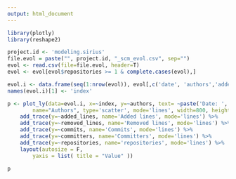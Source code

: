 ```yaml
---
output: html_document
---
```

<div class="row"><div class="col-md-12">
```r
library(plotly)
library(reshape2)

project.id <- 'modeling.sirius'
file.evol = paste("", project.id, "_scm_evol.csv", sep="")
evol <- read.csv(file=file.evol, header=T)
evol <- evol[evol$repositories >= 1 & complete.cases(evol),]

evol.i <- data.frame(seq(1:nrow(evol)), evol[,c('date', 'authors','added_lines', 'removed_lines', 'commits', 'committers', 'repositories')])
names(evol.i)[1] <- 'index'

p <- plot_ly(data=evol.i, x=~index, y=~authors, text= ~paste('Date: ', date), 
		name="Authors", type='scatter', mode='lines', width=800, height=350)  %>% 
	add_trace(y=~added_lines, name='Added lines', mode='lines') %>% 
	add_trace(y=~removed_lines, name='Removed lines', mode='lines') %>% 
	add_trace(y=~commits, name='Commits', mode='lines') %>% 
	add_trace(y=~committers, name='Committers', mode='lines') %>% 
	add_trace(y=~repositories, name='repositories', mode='lines') %>% 
    layout(autosize = F,
		yaxis = list( title = "Value" ))

p
```
</div></div>

